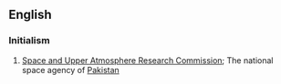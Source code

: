 == English ==

=== Initialism ===
{{infl|en|initialism}}
# [[w:Space and Upper Atmosphere Research Commission|Space and Upper Atmosphere Research Commission]]; The national space agency of [[w:Pakistan|Pakistan]]